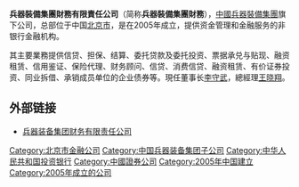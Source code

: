 '''兵器裝備集團財務有限責任公司'''（简称'''兵器裝備集團財務'''），[[中國兵器裝備集團|中國兵器裝備集團]]旗下公司，总部位于中国[[北京市|北京市]]，是在2005年成立，提供资金管理和金融服务的非银行金融机构。

其主要業務提供信贷、担保、结算、委托贷款及委托投资、票据承兑与贴现、融资租赁、信用鉴证、保险代理、财务顾问、信贷、消费信贷、融资租赁、有价证券投资、同业拆借、承销成员单位的企业债券等。現任董事长[[李守武|李守武]]，總經理[[王晓翔|王晓翔]]。

== 外部链接 ==
* [https://web.archive.org/web/20181215160053/http://www.bzhcw.cn/ 兵器装备集团财务有限责任公司]

[[Category:北京市金融公司|Category:北京市金融公司]]
[[Category:中国兵器装备集团子公司|Category:中国兵器装备集团子公司]]
[[Category:中华人民共和国投资银行|Category:中华人民共和国投资银行]]
[[Category:中國證券公司|Category:中國證券公司]]
[[Category:2005年中国建立|Category:2005年中国建立]]
[[Category:2005年成立的公司|Category:2005年成立的公司]]